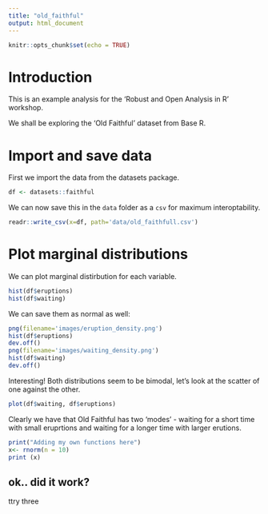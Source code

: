 ```yaml
---
title: "old_faithful"
output: html_document
---
```


```r
knitr::opts_chunk$set(echo = TRUE)
```

# Introduction

This is an example analysis for the 'Robust and Open Analysis in R' workshop. 

We shall be exploring the 'Old Faithful' dataset from Base R. 

# Import and save data

First we import the data from the datasets package. 
```r
df <- datasets::faithful
```

We can now save this in the `data` folder as a `csv` for maximum interoptability. 

```r
readr::write_csv(x=df, path='data/old_faithfull.csv')
```

# Plot marginal distributions
We can plot  marginal distirbution for each variable. 

```r
hist(df$eruptions)
hist(df$waiting)
```

We can save them as normal as well: 
```r
png(filename='images/eruption_density.png')
hist(df$eruptions)
dev.off()
png(filename='images/waiting_density.png')
hist(df$waiting)
dev.off()
```

Interesting!  Both distributions seem to be bimodal, let's look at the scatter of one against the other. 

```r
plot(df$waiting, df$eruptions)
```

Clearly we have that Old Faithful has two 'modes' - waiting for a short time with small eruprtions
and waiting for a longer time with larger erutions. 

```r
print("Adding my own functions here")
x<- rnorm(n = 10)
print (x)
```
## ok.. did it work?


ttry three

